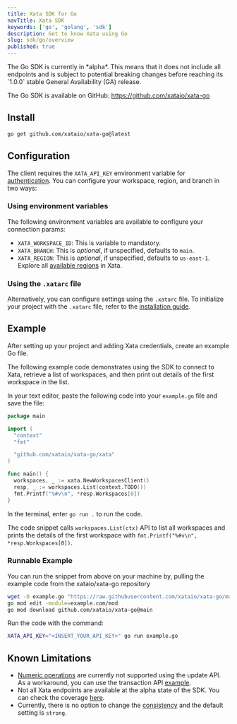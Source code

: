 ```yaml
---
title: Xata SDK for Go
navTitle: Xata SDK
keywords: ['go', 'golang', 'sdk']
description: Get to know Xata using Go
slug: sdk/go/overview
published: true
---
```


<Alert status="warning">
  The Go SDK is currently in *alpha*. This means that it does not include all endpoints and is subject to potential
  breaking changes before reaching its `1.0.0` stable General Availability (GA) release.
</Alert>

The Go SDK is available on GitHub: https://github.com/xataio/xata-go

## Install

```bash
go get github.com/xataio/xata-go@latest
```

## Configuration

The client requires the `XATA_API_KEY` environment variable for [authentication](/docs/rest-api#authentication). You can configure your workspace, region, and branch in two ways:

### Using environment variables

The following environment variables are available to configure your connection params:

- `XATA_WORKSPACE_ID`: This is variable to mandatory.
- `XATA_BRANCH`: This is _optional_, if unspecified, defaults to `main`.
- `XATA_REGION`: This is _optional_, if unspecified, defaults to `us-east-1`. Explore all [available regions](/docs/getting-started/available-regions) in Xata.

### Using the `.xatarc` file

Alternatively, you can configure settings using the `.xatarc` file. To initialize your project with the `.xatarc` file, refer to the [installation guide](/docs/getting-started/installation#xatarc).

## Example

After setting up your project and adding Xata credentials, create an example Go file.

The following example code demonstrates using the SDK to connect to Xata, retrieve a list of workspaces, and then print out details of the first workspace in the list.

In your text editor, paste the following code into your `example.go` file and save the file:

```go
package main

import (
  "context"
  "fmt"

  "github.com/xataio/xata-go/xata"
)

func main() {
  workspaces, _ := xata.NewWorkspacesClient()
  resp, _ := workspaces.List(context.TODO())
  fmt.Printf("%#v\n", *resp.Workspaces[0])
}
```

In the terminal, enter `go run .` to run the code.

The code snippet calls `workspaces.List(ctx)` API to list all workspaces and prints the details of the first workspace with `fmt.Printf("%#v\n", *resp.Workspaces[0])`.

### Runnable Example

You can run the snippet from above on your machine by, pulling the example code from the xataio/xata-go repository

```bash
wget -O example.go "https://raw.githubusercontent.com/xataio/xata-go/main/examples/list_workspaces.go"
go mod edit -module=example.com/mod
go mod download github.com/xataio/xata-go@main
```

Run the code with the command:

```bash
XATA_API_KEY="<INSERT_YOUR_API_KEY>" go run example.go
```

## Known Limitations

- [Numeric operations](/docs/sdk/update#numeric-operations) are currently not supported using the update API. As a workaround, you can use the transaction API [example](/docs/sdk/transaction).
- Not all Xata endpoints are available at the alpha state of the SDK. You can check the coverage [here](https://github.com/xataio/xata-go/issues/1).
- Currently, there is no option to change the [consistency](/docs/concepts/data-model#consistency) and the default setting is `strong`.
